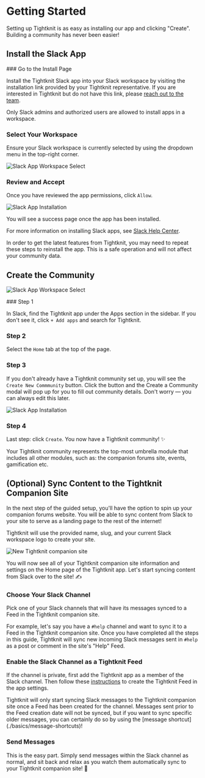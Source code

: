 
# Getting Started

Setting up Tightknit is as easy as installing our app and clicking "Create". Building a community has never been easier!

## Install the Slack App

<Steps>
### Go to the Install Page

Install the Tightknit Slack app into your Slack workspace by visiting the installation link provided by your Tightknit representative.
If you are interested in Tightknit but do not have this link, please [reach out to the team](https://calendly.com/tightknitai/introductory-call).

<Callout type="info">
  Only Slack admins and authorized users are allowed to install apps in a
  workspace.
</Callout>

### Select Your Workspace

Ensure your Slack workspace is currently selected by using the dropdown menu in the top-right corner.

![Slack App Workspace Select](/slack-app-workspace-select.png)

### Review and Accept

Once you have reviewed the app permissions, click `Allow`.

![Slack App Installation](/slack-app-installation.png)

You will see a success page once the app has been installed.

</Steps>

For more information on installing Slack apps, see [Slack Help Center](https://slack.com/help/articles/202035138-Add-apps-to-your-Slack-workspace).

<Callout type="info">
  In order to get the latest features from Tightknit, you may need to repeat
  these steps to reinstall the app. This is a safe operation and will not affect
  your community data.
</Callout>

## Create the Community

![Slack App Workspace Select](/tightknit-app-home-new_with-indicators.png)

<Steps>
### Step 1

In Slack, find the Tightknit app under the Apps section in the sidebar.
If you don't see it, click `+ Add apps` and search for Tightknit.

### Step 2

Select the `Home` tab at the top of the page.

### Step 3

If you don't already have a Tightknit community set up, you will see the `Create New Commmunity` button.
Click the button and the Create a Community modal will pop up for you to fill out community details. Don't worry — you can always edit this later.

![Slack App Installation](/tightknit-app-new-community.png)

### Step 4

Last step: click `Create`. You now have a Tightknit community! ✨

Your Tightknit community represents the top-most umbrella module that includes all other modules, such as: the companion forums site, events, gamification etc.

</Steps>

## (Optional) Sync Content to the Tightknit Companion Site

In the next step of the guided setup, you'll have the option to spin up your companion forums website. You will be able to sync content from Slack to your site to serve as a landing page to the rest of the internet!

Tightknit will use the provided name, slug, and your current Slack workspace logo to create your site.

![New Tightknit companion site](/pinnacle-community.png)

You will now see all of your Tightknit companion site information and settings on the Home page of
the Tightknit app. Let's start syncing content from Slack over to the site! ✍️

<Steps>

### Choose Your Slack Channel

Pick one of your Slack channels that will have its messages synced to a Feed
in the Tightknit companion site.

For example, let's say you have a `#help` channel and want to sync it to a Feed in the Tightknit companion site. Once you have completed all the steps in this guide, Tightknit will sync
new incoming Slack messages sent in `#help` as a post or comment in the site's "Help" Feed.

### Enable the Slack Channel as a Tightknit Feed

If the channel is private, first add the Tightknit app as a member of the Slack channel. Then follow these
[instructions](./slack-administration/channel-and-feed-settings.mdx#create-a-new-feed)
to create the Tightknit Feed in the app settings.

<Callout>
  Tightknit will only start syncing Slack messages to the Tightknit companion
  site once a Feed has been created for the channel. Messages sent prior to the
  Feed creation date will not be synced, but if you want to sync specific older
  messages, you can certainly do so by using the [message
  shortcut](./basics/message-shortcuts)!
</Callout>

### Send Messages

This is the easy part. Simply send messages within the Slack channel as normal, and
sit back and relax as you watch them automatically sync to your Tightknit companion site!
💯

</Steps>
